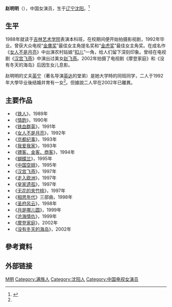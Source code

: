 {{艺人
| 姓名 = 赵明明
| 类型 = 女演员
| 图片 =
| 图片简介 =
| 图片尺寸 =
| 英文名 =
| 昵称 = 
| 国籍 = {{PRC}}
| 民族 = [[满族|满族]] 
| 籍贯 = 
| 出生日期 = {{birth date and age|mf=yes|1970|3|13}}
| 出生地点 = {{flagicon|CHN}}[[辽宁省|辽宁省]][[沈阳市|沈阳市]]
| 职业 = [[演员|演员]]
| 语言 = [[普通话|普通话]]
| 教育程度 = [[吉林艺术学院|吉林艺术学院]]表演本科班
| 音乐类型 = 
| 出道日期 = 
| 经纪公司 = 
| 出道作 = 
| 活跃年代 = 1989年-2002年
| 代表作 =《[[女人不是月亮|女人不是月亮]]》、《[[汉宫飞燕|汉宫飞燕]]》
| 網站   =  
| IMDb     = 
| 電影     = 
| 電視劇   = 
| 廣播劇   = 
| 舞台劇   = 
| 書籍     = 
}}

'''赵明明'''（{{bd|1970年|3月13日|catIdx=Zhao,赵}}），中国女演员，生于[[辽宁|辽宁]][[沈阳|沈阳]]。<ref name=cri>{{cite news |url=http://gb.cri.cn/9964/2007/06/29/1326@1655857_2.htm |title=《大众电影》94年2月封面：青年演员赵明明 |language=zh-hans |date=1994年2月 |accessdate=2010-01-20 |archive-date=2016-10-08 |archive-url=https://web.archive.org/web/20161008232442/http://gb.cri.cn/9964/2007/06/29/1326@1655857_2.htm |dead-url=no }}</ref>

== 生平 ==
1988年就读于[[吉林艺术学院|吉林艺术学院]]表演本科班，在校期间便开始拍摄影视剧，1992年毕业。曾获大众电视“[[金鹰奖|金鹰奖]]”最佳女主角提名奖和“[[金虎奖|金虎奖]]”最佳女主角奖。在成名作《[[女人不是月亮|女人不是月亮]]》中出演农村姑娘“[[扣儿|扣儿]]”一角，给人们留下深刻印象。曾经在电视剧《[[汉宫飞燕|汉宫飞燕]]》中演出过美女[[赵飞燕|赵飞燕]]。2002年拍摄了电视剧《摩登家庭》和《没有冬天的海岛》后因生女儿息影。

赵明明的丈夫[[英宁|英宁]]（著名导演[[英达|英达]]的堂弟）是她大学時的同班同学，二人于1992年大學毕业後结婚并育有一女<ref name=cri />。但據說二人早在2002年已離異。

== 主要作品 ==
*《[[铁人|铁人]]》，1989年
*《[[情韵|情韵]]》，1990年
*《[[铁血群英|铁血群英]]》，1991年
*《[[女人不是月亮|女人不是月亮]]》，1992年
*《[[京都纪事|京都纪事]]》，1993年
*《[[我爱我家_(家庭情景喜剧)|我爱我家]]》，1993年
*《[[镖客、金客、商客|镖客、金客、商客]]》，1994年
*《[[蝴蝶兰|蝴蝶兰]]》，1995年
*《[[中国空姐|中国空姐]]》，1995年
*《[[汉宫飞燕|汉宫飞燕]]》，1997年
*《[[走入欧洲|走入欧洲]]》，1997年
*《[[皇家遗孤|皇家遗孤]]》，1997年
*《[[无花的夹竹桃|无花的夹竹桃]]》，1997年
*《[[相思年代|相思年代]]》三部曲，1998年
*《[[圣府风云|圣府风云]]》，1998年
*《[[月是哪儿圆|月是哪儿圆]]》，1999年
*《[[沧海情仇|沧海情仇]]》，1999年
*《[[摩登家庭|摩登家庭]]》，2002年
*《[[没有冬天的海岛|没有冬天的海岛]]》，2002年

== 參考資料 ==
{{reflist}}

== 外部链接 ==
{{China-bio-stub}}
{{Actor-stub}}

{{DEFAULTSORT:Z赵}}

[[Category:赵姓|M明]]
[[Category:满族人|Category:满族人]]
[[Category:沈阳人|Category:沈阳人]]
[[Category:中国电视女演员|Category:中国电视女演员]]